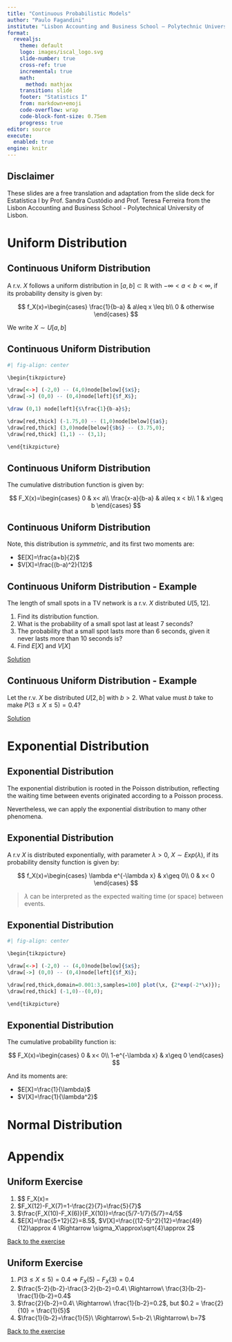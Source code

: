 ```yaml
---
title: "Continuous Probabilistic Models"
author: "Paulo Fagandini"
institute: "Lisbon Accounting and Business School – Polytechnic University of Lisbon"
format: 
  revealjs:
    theme: default
    logo: images/iscal_logo.svg
    slide-number: true
    cross-ref: true
    incremental: true
    math: 
      method: mathjax
    transition: slide
    footer: "Statistics I"
    from: markdown+emoji
    code-overflow: wrap
    code-block-font-size: 0.75em
    progress: true
editor: source
execute:
  enabled: true
engine: knitr
---
```


## Disclaimer

These slides are a free translation and adaptation from the slide deck for Estatística I by Prof. Sandra Custódio and Prof. Teresa Ferreira from the Lisbon Accounting and Business School - Polytechnical University of Lisbon.

# Uniform Distribution

## Continuous Uniform Distribution

A r.v. $X$ follows a uniform distribution in $[a,b]\subset\mathbb{R}$ with $-\infty<a<b<\infty$, if its probability density is given by:

$$
f_X(x)=\begin{cases}
\frac{1}{b-a} & a\leq x \leq b\\
0 & otherwise
\end{cases}
$$

We write $X\sim U[a,b]$

## Continuous Uniform Distribution

```r
#| fig-align: center

\begin{tikzpicture}

\draw[<->] (-2,0) -- (4,0)node[below]{$x$};
\draw[->] (0,0) -- (0,4)node[left]{$f_X$};

\draw (0,1) node[left]{$\frac{1}{b-a}$};

\draw[red,thick] (-1.75,0) -- (1,0)node[below]{$a$};
\draw[red,thick] (3,0)node[below]{$b$} -- (3.75,0);
\draw[red,thick] (1,1) -- (3,1);

\end{tikzpicture}

```

## Continuous Uniform Distribution

The cumulative distribution function is given by:

$$
F_X(x)=\begin{cases}
0 & x< a\\
\frac{x-a}{b-a} & a\leq x < b\\
1 & x\geq b
\end{cases}
$$

## Continuous Uniform Distribution

Note, this distribution is *symmetric*, and its first two moments are:

* $E[X]=\frac{a+b}{2}$
* $V[X]=\frac{(b-a)^2}{12}$

## Continuous Uniform Distribution - Example {#unif-example-1}

The length of small spots in a TV network is a r.v. $X$ distributed $U[5,12]$.

1. Find its distribution function.
2. What is the probability of a small spot last at least 7 seconds?
3. The probability that a small spot lasts more than 6 seconds, given it never lasts more than 10 seconds is?
4. Find $E[X]$ and $V[X]$

[Solution](#unif-example-sol-1)

## Continuous Uniform Distribution - Example {#unif-example-2}

Let the r.v. $X$ be distributed $U[2,b]$ with $b>2$. What value must $b$ take to make $P(3\leq X\leq 5)=0.4$?

[Solution](#unif-example-sol-2)

# Exponential Distribution

## Exponential Distribution

The exponential distribution is rooted in the Poisson distribution, reflecting the waiting time between events originated according to a Poisson process.

Nevertheless, we can apply the exponential distribution to many other phenomena.

## Exponential Distribution

A r.v $X$ is distributed exponentially, with parameter $\lambda>0$, $X\sim Exp(\lambda)$, if its probability density function is given by:

$$
f_X(x)=\begin{cases}
\lambda e^{-\lambda x} & x\geq 0\\
0 & x< 0
\end{cases}
$$

> $\lambda$ can be interpreted as the expected waiting time (or space) between events.

## Exponential Distribution

```r
#| fig-align: center

\begin{tikzpicture}

\draw[<->] (-2,0) -- (4,0)node[below]{$x$};
\draw[->] (0,0) -- (0,4)node[left]{$f_X$};

\draw[red,thick,domain=0.001:3,samples=100] plot(\x, {2*exp(-2*\x)});
\draw[red,thick] (-1,0)--(0,0);

\end{tikzpicture}

```

## Exponential Distribution

The cumulative probability function is:

$$
F_X(x)=\begin{cases}
0 & x< 0\\
1-e^{-\lambda x} & x\geq 0
\end{cases}
$$

And its moments are:

* $E[X]=\frac{1}{\lambda}$
* $V[X]=\frac{1}{\lambda^2}$

# Normal Distribution

# Appendix

## Uniform Exercise {#unif-example-1-sol}

1. $$
F_X(x)=\begin{cases}
0 & x<5\\
\frac{x-5}{12-5} & 5\leq x < 12\\
1 & x\geq 12 
\end{cases}
2. $F_X(12)-F_X(7)=1-\frac{2}{7}=\frac{5}{7}$
3. $\frac{F_X(10)-F_X(6)}{F_X(10)}=\frac{5/7-1/7}{5/7}=4/5$
4. $E[X]=\frac{5+12}{2}=8.5$, $V[X]=\frac{(12-5)^2}{12}=\frac{49}{12}\approx 4 \Rightarrow \sigma_X\approx\sqrt{4}\approx 2$

[Back to the exercise](#unif-example-1)

## Uniform Exercise {#unif-example-2-sol}

1. $P(3\leq X\leq 5)=0.4\ \Rightarrow\ F_X(5)-F_X(3)=0.4$
2. $\frac{5-2}{b-2}-\frac{3-2}{b-2}=0.4\ \Rightarrow\ \frac{3}{b-2}-\frac{1}{b-2}=0.4$
4. $\frac{2}{b-2}=0.4\ \Rightarrow\ \frac{1}{b-2}=0.2$, but $0.2 = \frac{2}{10} = \frac{1}{5}$
5. $\frac{1}{b-2}=\frac{1}{5}\ \Rightarrow\ 5=b-2\ \Rightarrow\ b=7$



[Back to the exercise](#unif-example-2)